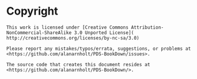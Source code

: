 
# Copyright {-}

```block
This work is licensed under [Creative Commons Attribution-NonCommercial-ShareAlike 3.0 Unported License]( http://creativecommons.org/licenses/by-nc-sa/3.0)

Please report any mistakes/typos/errata, suggestions, or problems at <https://github.com/alanarnholt/PDS-BookDown/issues>. 

The source code that creates this document resides at <https://github.com/alanarnholt/PDS-BookDown/>.
```
